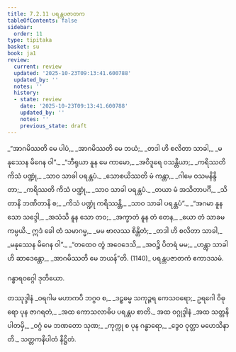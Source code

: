 ```yaml
---
title: 7.2.11 ပရန္တပဇာတက
tableOfContents: false
sidebar:
  order: 11
type: tipitaka
basket: su
book: ja1
review:
  current: review
  updated: '2025-10-23T09:13:41.600788'
  updated_by: ''
  notes: ''
  history:
  - state: review
    date: '2025-10-23T09:13:41.600788'
    updated_by: ''
    notes: ''
    previous_state: draft
---
```



<ReviewStatus review={frontmatter.review} showDetails={true} />

<HypothesisAnnotation frontmatter={frontmatter} />

<DynamicBreadcrumb />

<Division number="154" book="ja1" e="ch" v="22" p="173">

<Paragraph number="1660" type="verses" book="ja1">
_“အာဂမိဿတိ မေ ပါပံ,_  
_အာဂမိဿတိ မေ ဘယံ;_  
_တဒါ ဟိ စလိတာ သာခါ,_  
_မနုဿေန မိဂေန ဝါ”._  

</Paragraph>

</Division>
<Division number="155" book="ja1" e="ch" v="22" p="173">

<Paragraph number="1661" type="verses" book="ja1">
_“ဘီရုယာ နူန မေ ကာမော,_  
_အဝိဒူရေ ဝသန္တိယာ;_  
_ကရိဿတိ ကိသံ ပဏ္ဍုံ,_  
_သာဝ သာခါ ပရန္တပံ._  

</Paragraph>

</Division>
<Division number="156" book="ja1" e="ch" v="22" p="174">

<Paragraph number="1662" type="verses" book="ja1">
_သောစယိဿတိ မံ ကန္တာ,_  
_ဂါမေ ဝသမနိန္ဒိတာ;_  
_ကရိဿတိ ကိသံ ပဏ္ဍုံ,_  
_သာဝ သာခါ ပရန္တပံ._  

</Paragraph>

</Division>
<Division number="157" book="ja1" e="ch" v="22" p="174">

<Paragraph number="1663" type="verses" book="ja1">
_တယာ မံ အသိတာပင်္ဂိ,_  
_သိတာနိ ဘဏိတာနိ စ;_  
_ကိသံ ပဏ္ဍုံ ကရိဿန္တိ,_  
_သာဝ သာခါ ပရန္တပံ”._  

</Paragraph>

</Division>
<Division number="158" book="ja1" e="ch" v="22" p="174">

<Paragraph number="1664" type="verses" book="ja1">
_“အဂမာ နူန သော သဒ္ဒေါ,_  
_အသံသိ နူန သော တဝ;_  
_အက္ခာတံ နူန တံ တေန,_  
_ယော တံ သာခမကမ္ပယိ._  

</Paragraph>

</Division>
<Division number="159" book="ja1" e="ch" v="22" p="174">

<Paragraph number="1665" type="verses" book="ja1">
ဣဒံ ခေါ တံ သမာဂမ္မ,_  
_မမ ဗာလဿ စိန္တိတံ;_  
_တဒါ ဟိ စလိတာ သာခါ,_  
_မနုဿေန မိဂေန ဝါ”._  

</Paragraph>

</Division>
<Division number="160" book="ja1" e="ch" v="22" p="174">

<Paragraph number="1666" type="verses" book="ja1">
_“တထေဝ တွံ အဝေဒေသိ,_  
_အဝဉ္စိ ပိတရံ မမ;_  
_ဟန္တွာ သာခါဟိ ဆာဒေန္တော,_  
_အာဂမိဿတိ မေ ဘယန်”တိ. (1140)_  


</Paragraph>
</Division>

<Paragraph number="1667" type="center" book="ja1">
ပရန္တပဇာတကံ ဧကာဒသမံ.

  
ဂန္ဓာရဝဂ္ဂေါ ဒုတိယော.



</Paragraph>

<Paragraph number="1668" type="center" book="ja1">
တဿုဒ္ဒါနံ


</Paragraph>

<Paragraph number="1669" type="verses" book="ja1">
_ဝရဂါမ မဟာကပိ ဘဂ္ဂဝ စ,_  
_ဒဠှဓမ္မ သကုဉ္ဇရ ကေသဝရော;_  
ဥရဂေါ ဝိဓုရော ပုန ဇာဂရတံ,_  
_အထ ကောသလာဓိပ ပရန္တပ စာတိ._  


</Paragraph>

<Paragraph number="1670" type="center" book="ja1">
အထ ဝဂ္ဂုဒ္ဒါနံ


</Paragraph>

<Paragraph number="1671" type="verses" book="ja1">
_အထ သတ္တနိပါတမှိ,_  
_ဝဂ္ဂံ မေ ဘဏတော သုဏ;_  
_ကုက္ကု စ ပုန ဂန္ဓာရော,_  
_ဒွေဝ ဝုတ္တာ မဟေသိနာတိ._  


</Paragraph>

<Paragraph number="1672" type="center" book="ja1">
သတ္တကနိပါတံ နိဋ္ဌိတံ.
</Paragraph>